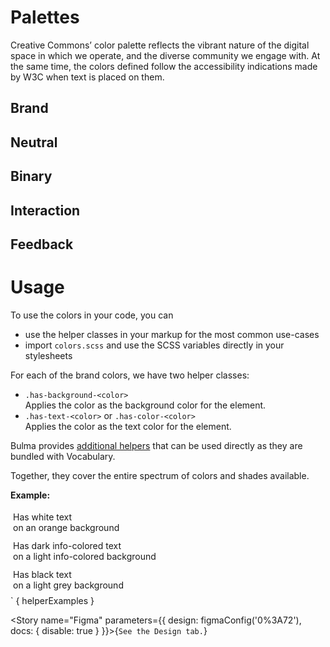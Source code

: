 
<Meta title="Tokens/Color" />

# Palettes

Creative Commons’ color palette reflects the vibrant nature of the digital space in which we operate, and the diverse
community we engage with. At the same time, the colors defined follow the accessibility indications made by W3C when
text is placed on them.

## Brand

<ColorPalette>
  <ColorItem
    title="Tomato"
    subtitle="$color-tomato"
    colors={['rgb(237, 89, 47)']} />
  <ColorItem
    title="Orange"
    subtitle="$color-orange"
    colors={['rgb(251, 119, 41)']} />
  <ColorItem
    title="Gold"
    subtitle="$color-gold"
    colors={['rgb(239, 190, 0)']} />
  <ColorItem
    title="ForestGreen"
    subtitle="$color-forest-green"
    colors={['rgb(4, 166, 53)']} />
  <ColorItem
    title="DarkTurquoise"
    subtitle="$color-dark-turquoise"
    colors={['rgb(5, 181, 218)']} />
  <ColorItem
    title="DarkSlateBlue"
    subtitle="$color-dark-slate-blue"
    colors={['rgb(60, 92, 153)']} />
  <ColorItem
    title="DarkSlateGray"
    subtitle="$color-dark-slate-gray"
    colors={['rgb(51, 51, 51)']} />
</ColorPalette>

## Neutral

<ColorPalette>
  <ColorItem
    title="DarkGray"
    subtitle="$color-dark-gray"
    colors={['rgb(118, 118, 118)']} />
  <ColorItem
    title="Gray"
    subtitle="$color-gray"
    colors={['rgb(176, 176, 176)']} />
  <ColorItem
    title="LightGray"
    subtitle="$color-light-gray"
    colors={['rgb(216, 216, 216)']} />
  <ColorItem
    title="LighterGray"
    subtitle="$color-lighter-gray"
    colors={['rgb(245, 245, 245)']} />
</ColorPalette>

## Binary

<ColorPalette>
  <ColorItem
    title="Black"
    subtitle="$color-black"
    colors={['rgb(0, 0, 0)']} />
  <ColorItem
    title="White"
    subtitle="$color-white"
    colors={['rgb(255, 255, 255)']} />
</ColorPalette>

## Interaction

<ColorPalette>
  <ColorItem
    title="BrighterTomato"
    subtitle="$color-brighter-tomato"
    colors={['rgb(255, 105, 51)']} />
  <ColorItem
    title="BrighterGold"
    subtitle="$color-brighter-gold"
    colors={['rgb(245, 212, 0)']} />
  <ColorItem
    title="BrighterForestGreen"
    subtitle="$color-brighter-forest-green"
    colors={['rgb(0, 184, 80)']} />
</ColorPalette>

## Feedback

<ColorPalette>
  <ColorItem
    title="Dark Success"
    subtitle="$color-dark-success"
    colors={['rgb(4, 166, 53)']} />
  <ColorItem
    title="Light Success"
    subtitle="$color-light-success"
    colors={['rgb(224, 242, 191)']} />
  <ColorItem
    title="Dark Warning"
    subtitle="$color-dark-warning"
    colors={['rgb(242, 171, 32)']} />
  <ColorItem
    title="Light Warning"
    subtitle="$color-light-warning"
    colors={['rgb(250, 236, 188)']} />
  <ColorItem
    title="Dark Error"
    subtitle="$color-dark-error"
    colors={['rgb(200, 59, 30)']} />
  <ColorItem
    title="Light Error"
    subtitle="$color-light-error"
    colors={['rgb(255, 201, 201)']} />
  <ColorItem
    title="Dark Info"
    subtitle="$color-dark-info"
    colors={['rgb(25, 80, 184)']} />
  <ColorItem
    title="Light Info"
    subtitle="$color-light-info"
    colors={['rgb(209, 220, 241)']} />
</ColorPalette>

# Usage

To use the colors in your code, you can
- use the helper classes in your markup for the most common use-cases
- import `colors.scss` and use the SCSS variables directly in your stylesheets

For each of the brand colors, we have two helper classes:
- `.has-background-<color>`<br/>
  Applies the color as the background color for the element.
- `.has-text-<color>` or `.has-color-<color>`<br/>
  Applies the color as the text color for the element.

Bulma provides [additional helpers](https://bulma.io/documentation/helpers/color-helpers/)
that can be used directly as they are bundled with Vocabulary.

Together, they cover the entire spectrum of colors and shades available.

**Example:**

<div class="has-background-orange has-text-white" style="padding: 4px; margin-bottom: 4px;">
  Has white text<br/>
  on an orange background
</div>
<div class="has-background-info-light has-text-info-dark" style="padding: 4px; margin-bottom: 4px;">
  Has dark info-colored text<br/>
  on a light info-colored background
</div>
<div class="has-background-grey-light has-text-black" style="padding: 4px; margin-bottom: 4px;">
  Has black text<br/>
  on a light grey background
</div>`

<Preview mdxSource={helperExamples()}>
  <Story name="Helpers" height="250px">{
    helperExamples
  }</Story>
</Preview>

<Story name="Figma" parameters={{
  design: figmaConfig('0%3A72'),
  docs: { disable: true }
}}>{`
  See the Design tab.
`}</Story>
